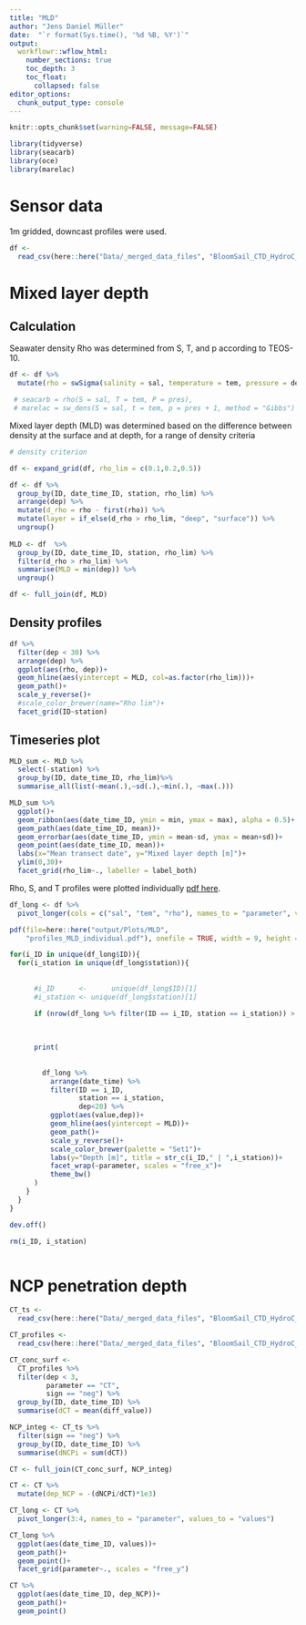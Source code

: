 ```yaml
---
title: "MLD"
author: "Jens Daniel Müller"
date:  "`r format(Sys.time(), '%d %B, %Y')`"
output: 
  workflowr::wflow_html:
    number_sections: true
    toc_depth: 3
    toc_float:
      collapsed: false
editor_options:
  chunk_output_type: console
---
```



```r
knitr::opts_chunk$set(warning=FALSE, message=FALSE)
```

```r
library(tidyverse)
library(seacarb)
library(oce)
library(marelac)
```

# Sensor data

1m gridded, downcast profiles were used.

```r

df <-
  read_csv(here::here("Data/_merged_data_files", "BloomSail_CTD_HydroC_CT.csv"))

```


# Mixed layer depth

## Calculation

Seawater density Rho was determined from S, T, and p according to TEOS-10.

```r

df <- df %>% 
  mutate(rho = swSigma(salinity = sal, temperature = tem, pressure = dep/10))

 # seacarb = rho(S = sal, T = tem, P = pres),
 # marelac = sw_dens(S = sal, t = tem, p = pres + 1, method = "Gibbs")

```

Mixed layer depth (MLD) was determined based on the difference between density at the surface and at depth, for a range of density criteria

```r
# density criterion

df <- expand_grid(df, rho_lim = c(0.1,0.2,0.5))

df <- df %>% 
  group_by(ID, date_time_ID, station, rho_lim) %>% 
  arrange(dep) %>% 
  mutate(d_rho = rho - first(rho)) %>% 
  mutate(layer = if_else(d_rho > rho_lim, "deep", "surface")) %>% 
  ungroup()
  
MLD <- df  %>% 
  group_by(ID, date_time_ID, station, rho_lim) %>% 
  filter(d_rho > rho_lim) %>% 
  summarise(MLD = min(dep)) %>% 
  ungroup()

df <- full_join(df, MLD)

```

## Density profiles

```r

df %>% 
  filter(dep < 30) %>% 
  arrange(dep) %>% 
  ggplot(aes(rho, dep))+
  geom_hline(aes(yintercept = MLD, col=as.factor(rho_lim)))+
  geom_path()+
  scale_y_reverse()+
  #scale_color_brewer(name="Rho lim")+
  facet_grid(ID~station)

```

## Timeseries plot

```r

MLD_sum <- MLD %>% 
  select(-station) %>% 
  group_by(ID, date_time_ID, rho_lim)%>%
  summarise_all(list(~mean(.),~sd(.),~min(.), ~max(.)))

MLD_sum %>% 
  ggplot()+
  geom_ribbon(aes(date_time_ID, ymin = min, ymax = max), alpha = 0.5)+
  geom_path(aes(date_time_ID, mean))+
  geom_errorbar(aes(date_time_ID, ymin = mean-sd, ymax = mean+sd))+
  geom_point(aes(date_time_ID, mean))+
  labs(x="Mean transect date", y="Mixed layer depth [m]")+
  ylim(0,30)+
  facet_grid(rho_lim~., labeller = label_both)

```

Rho, S, and T profiles were plotted individually 
[pdf here](https://github.com/jens-daniel-mueller/BloomSail/tree/master/output/Plots/MLD/profiles_MLD_individual.pdf){target="_blank"}.

```r

df_long <- df %>% 
  pivot_longer(cols = c("sal", "tem", "rho"), names_to = "parameter", values_to = "value")

pdf(file=here::here("output/Plots/MLD",
    "profiles_MLD_individual.pdf"), onefile = TRUE, width = 9, height = 5)

for(i_ID in unique(df_long$ID)){
  for(i_station in unique(df_long$station)){
 
      
      #i_ID      <-      unique(df_long$ID)[1]
      #i_station <- unique(df_long$station)[1]

      if (nrow(df_long %>% filter(ID == i_ID, station == i_station)) > 0){
      
    
    
      print(
    
        
        df_long %>%
          arrange(date_time) %>% 
          filter(ID == i_ID,
                 station == i_station,
                 dep<20) %>%
          ggplot(aes(value,dep))+
          geom_hline(aes(yintercept = MLD))+
          geom_path()+
          scale_y_reverse()+
          scale_color_brewer(palette = "Set1")+
          labs(y="Depth [m]", title = str_c(i_ID," | ",i_station))+
          facet_wrap(~parameter, scales = "free_x")+
          theme_bw()
      )
    }
  }
}

dev.off()

rm(i_ID, i_station)



```


# NCP penetration depth

```r

CT_ts <-
  read_csv(here::here("Data/_merged_data_files", "BloomSail_CTD_HydroC_CT_cumulative_timeseries.csv"))

CT_profiles <-
  read_csv(here::here("Data/_merged_data_files", "BloomSail_CTD_HydroC_CT_cumulative_profiles.csv"))

CT_conc_surf <-
  CT_profiles %>% 
  filter(dep < 3,
         parameter == "CT",
         sign == "neg") %>% 
  group_by(ID, date_time_ID) %>% 
  summarise(dCT = mean(diff_value))

NCP_integ <- CT_ts %>% 
  filter(sign == "neg") %>% 
  group_by(ID, date_time_ID) %>% 
  summarise(dNCPi = sum(dCT))

CT <- full_join(CT_conc_surf, NCP_integ)

CT <- CT %>% 
  mutate(dep_NCP = -(dNCPi/dCT)*1e3)

CT_long <- CT %>% 
  pivot_longer(3:4, names_to = "parameter", values_to = "values")

CT_long %>% 
  ggplot(aes(date_time_ID, values))+
  geom_path()+
  geom_point()+
  facet_grid(parameter~., scales = "free_y")

CT %>% 
  ggplot(aes(date_time_ID, dep_NCP))+
  geom_path()+
  geom_point()

```

